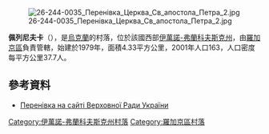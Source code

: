 [[Image:26-244-0035_Перенівка_Церква_Св_апостола_Петра_2.jpg|right]]

{{coord|49|25|56|N|24|36|55|E|scale:30000|display=title}}

'''佩列尼夫卡'''（{{lang-uk|Перенівка}}），是[[烏克蘭|烏克蘭]]的村落，位於該國西部[[伊萬諾-弗蘭科夫斯克州|伊萬諾-弗蘭科夫斯克州]]，由[[羅加京區|羅加京區]]負責管轄，始建於1979年，面積4.33平方公里，2001年人口163，人口密度每平方公里37.7人。

==參考資料==
* [http://w1.c1.rada.gov.ua/pls/z7502/A005?rdat1=08.12.2011&rf7571=14030 Перенівка на сайті Верховної Ради України]{{dead link|date=2017年11月 |bot=InternetArchiveBot |fix-attempted=yes }}

{{DEFAULTSORT:Перенівка}}
[[Category:伊萬諾-弗蘭科夫斯克州村落|Category:伊萬諾-弗蘭科夫斯克州村落]]
[[Category:羅加京區村落|Category:羅加京區村落]]


{{IvanoFrankivsk-geo-stub}}